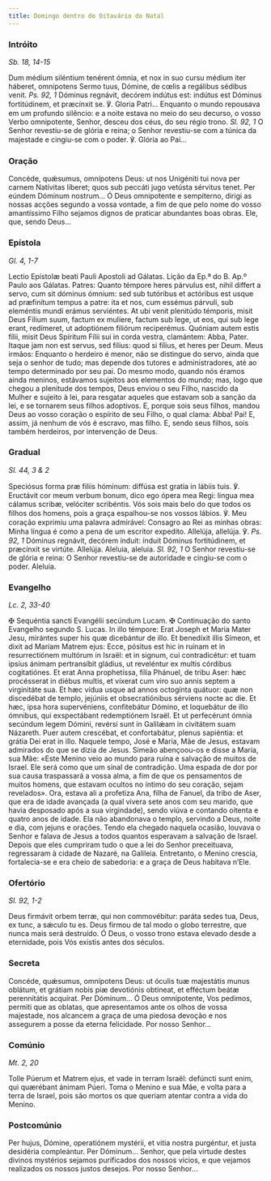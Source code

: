 ```yaml
---
title: Domingo dentro do Oitavário do Natal
---
```


### Intróito

<em>Sb. 18, 14-15</em>

<div class="side-by-side not-content">
  <span>
    Dum médium siléntium tenérent ómnia, et nox in suo cursu médium iter
    háberet, omnípotens Sermo tuus, Dómine, de cœlis a regálibus sédibus venit.
    <em>Ps. 92, 1</em> Dóminus regnávit, decórem indútus est: indútus est Dóminus
    fortitúdinem, et præcínxit se. ℣. Gloria Patri...
  </span>
  <span>
    Enquanto o mundo repousava em um profundo silêncio: e a noite estava no meio
    do seu decurso, o vosso Verbo omnipotente, Senhor, desceu dos céus, do seu
    régio trono. <em>Sl. 92, 1</em> O Senhor revestiu-se de glória e reina; o
    Senhor revestiu-se com a túnica da majestade e cingiu-se com o poder. ℣.
    Glória ao Pai...
  </span>
</div>

### Oração

<div class="side-by-side not-content">
  <span>
    Concéde, quǽsumus, omnípotens Deus: ut nos Unigéniti tui nova per carnem
    Natívitas líberet; quos sub peccáti jugo vetústa sérvitus tenet. Per eúndem
    Dóminum nostrum...
  </span>
  <span>
    Ó Deus omnipotente e sempiterno, dirigi as nossas acções segundo a vossa
    vontade, a fim de que pelo nome do vosso amantíssimo Filho sejamos dignos de
    praticar abundantes boas obras. Ele, que, sendo Deus...
  </span>
</div>

### Epístola

<em>Gl. 4, 1-7</em>

<div class="side-by-side not-content">
  <span>Lectio Epístolæ beati Pauli Apostoli ad Gálatas.</span>
  <span>Lição da Ep.ª do B. Ap.º Paulo aos Gálatas.</span>
  <span>
    Patres: Quanto témpore heres párvulus est, nihil differt a servo, cum sit
    dóminus ómnium: sed sub tutóribus et actóribus est usque ad præfinítum
    tempus a patre: ita et nos, cum essémus párvuli, sub eleméntis mundi erámus
    serviéntes. At ubi venit plenitúdo témporis, misit Deus Fílium suum, factum
    ex mulíere, factum sub lege, ut eos, qui sub lege erant, redímeret, ut
    adoptiónem filiórum reciperémus. Quóniam autem estis fílii, misit Deus
    Spíritum Fílii sui in corda vestra, clamántem: Abba, Pater. Itaque jam non
    est servus, sed fílius: quod si fílius, et heres per Deum.
  </span>
  <span>
    Meus irmãos: Enquanto o herdeiro é menor, não se distingue do servo, ainda
    que seja o senhor de tudo; mas depende dos tutores e administradores, até ao
    tempo determinado por seu pai. Do mesmo modo, quando nós éramos ainda
    meninos, estávamos sujeitos aos elementos do mundo; mas, logo que chegou a
    plenitude dos tempos, Deus enviou o seu Filho, nascido da Mulher e sujeito à
    lei, para resgatar aqueles que estavam sob a sanção da lei, e se tornarem
    seus filhos adoptivos. E, porque sois seus filhos, mandou Deus ao vosso
    coração o espírito de seu Filho, o qual clama: Abba! Pai! E, assim, já
    nenhum de vós é escravo, mas filho. E, sendo seus filhos, sois também
    herdeiros, por intervenção de Deus.
  </span>
</div>

### Gradual

<em>Sl. 44, 3 & 2</em>

<div class="side-by-side not-content">
  <span>
    Speciósus forma præ filiis hóminum: diffúsa est gratia in lábiis tuis. ℣.
    Eructávit cor meum verbum bonum, dico ego ópera mea Regi: lingua mea cálamus
    scribæ, velóciter scribéntis.
  </span>
  <span>
    Vós sois mais belo do que todos os filhos dos homens, pois a graça
    espalhou-se nos vossos lábios. ℣. Meu coração exprimiu uma palavra
    admirável: Consagro ao Rei as minhas obras: Minha língua é como a pena de um
    escritor expedito.
  </span>
  <span>
    Allelúja, allelúja. ℣. <em>Ps. 92, 1</em> Dóminus regnávit, decórem índuit:
    índuit Dóminus fortitúdinem, et præcínxit se virtúte. Allelúja.
  </span>
  <span>
    Aleluia, aleluia. <em>Sl. 92, 1</em> O Senhor revestiu-se de glória e reina:
    O Senhor revestiu-se de autoridade e cingiu-se com o poder. Aleluia.
  </span>
</div>

### Evangelho

<em>Lc. 2, 33-40</em>

<div class="side-by-side not-content">
  <span>
    <span class="text-red-500">✠</span> Sequéntia sancti Evangélii secúndum
    Lucam.
  </span>
  <span>
    <span class="text-red-500">✠</span> Continuação do santo Evangelho segundo
    S. Lucas.
  </span>
  <span>
    In illo témpore: Erat Joseph et Maria Mater Jesu, mirántes super his quæ
    dicebántur de illo. Et benedíxit illis Símeon, et dixit ad Maríam Matrem
    ejus: Ecce, pósitus est hic in ruínam et in resurrectiónem multórum in
    Israël: et in signum, cui contradicétur: et tuam ipsíus ánimam pertransíbit
    gládius, ut reveléntur ex multis córdibus cogitatiónes. Et erat Anna
    prophetíssa, fília Phánuel, de tribu Aser: hæc procésserat in diébus multis,
    et víxerat cum viro suo annis septem a virginitáte sua. Et hæc vídua usque
    ad annos octogínta quátuor: quæ non discedébat de templo, jejúniis et
    obsecratiónibus sérviens nocte ac die. Et hæc, ipsa hora supervéniens,
    confitebátur Dómino, et loquebátur de illo ómnibus, qui exspectábant
    redemptiónem Israël. Et ut perfecérunt ómnia secúndum legem Dómini, revérsi
    sunt in Galilǽam in civitátem suam Názareth. Puer autem crescébat, et
    confortabátur, plenus sapiéntia: et grátia Dei erat in illo.
  </span>
  <span>
    Naquele tempo, José e Maria, Mãe de Jesus, estavam admirados do que se dizia
    de Jesus. Simeão abençoou-os e disse a Maria, sua Mãe: «Este Menino veio ao
    mundo para ruína e salvação de muitos de Israel. Ele será como que um sinal
    de contradição. Uma espada de dor por sua causa traspassará a vossa alma, a
    fim de que os pensamentos de muitos homens, que estavam ocultos no íntimo do
    seu coração, sejam revelados». Ora, estava ali a profetiza Ana, filha de
    Fanuel, da tribo de Aser, que era de idade avançada (a qual vivera sete anos
    com seu marido, que havia desposado após a sua virgindade), sendo viúva e
    contando oitenta e quatro anos de idade. Ela não abandonava o templo,
    servindo a Deus, noite e dia, com jejuns e orações. Tendo ela chegado
    naquela ocasião, louvava o Senhor e falava de Jesus a todos quantos
    esperavam a salvação de Israel. Depois que eles cumpriram tudo o que a lei
    do Senhor preceituava, regressaram à cidade de Nazaré, na Galileia.
    Entretanto, o Menino crescia, fortalecia-se e era cheio de sabedoria: e a
    graça de Deus habitava n’Ele.
  </span>
</div>

### Ofertório

<em>Sl. 92, 1-2</em>

<div class="side-by-side not-content">
  <span>
    Deus firmávit orbem terræ, qui non commovébitur: paráta sedes tua, Deus, ex
    tunc, a sǽculo tu es.
  </span>
  <span>
    Deus firmou de tal modo o globo terrestre, que nunca mais será destruído. Ó
    Deus, o vosso trono estava elevado desde a eternidade, pois Vós existis
    antes dos séculos.
  </span>
</div>

### Secreta

<div class="side-by-side not-content">
  <span>
    Concéde, quǽsumus, omnípotens Deus: ut óculis tuæ majestátis munus oblátum,
    et grátiam nobis piæ devotiónis obtineat, et efféctum beátæ perennitátis
    acquírat. Per Dóminum...
  </span>
  <span>
    Ó Deus omnipotente, Vos pedimos, permiti que as oblatas, que apresentamos
    ante os olhos de vossa majestade, nos alcancem a graça de uma piedosa
    devoção e nos assegurem a posse da eterna felicidade. Por nosso Senhor...
  </span>
</div>

### Comúnio

<em>Mt. 2, 20</em>

<div class="side-by-side not-content">
  <span>
    Tolle Púerum et Matrem ejus, et vade in terram Israël: defúncti sunt enim,
    qui quærébant ánimam Púeri.
  </span>
  <span>
    Toma o Menino e sua Mãe, e volta para a terra de Israel, pois são mortos os
    que queriam atentar contra a vida do Menino.
  </span>
</div>

### Postcomúnio

<div class="side-by-side not-content">
  <span>
    Per hujus, Dómine, operatiónem mystérii, et vitia nostra purgéntur, et justa
    desidéria compleántur. Per Dóminum...
  </span>
  <span>
    Senhor, que pela virtude destes divinos mystérios sejamos purificados dos
    nossos vícios, e que vejamos realizados os nossos justos desejos. Por nosso
    Senhor...
  </span>
</div>
